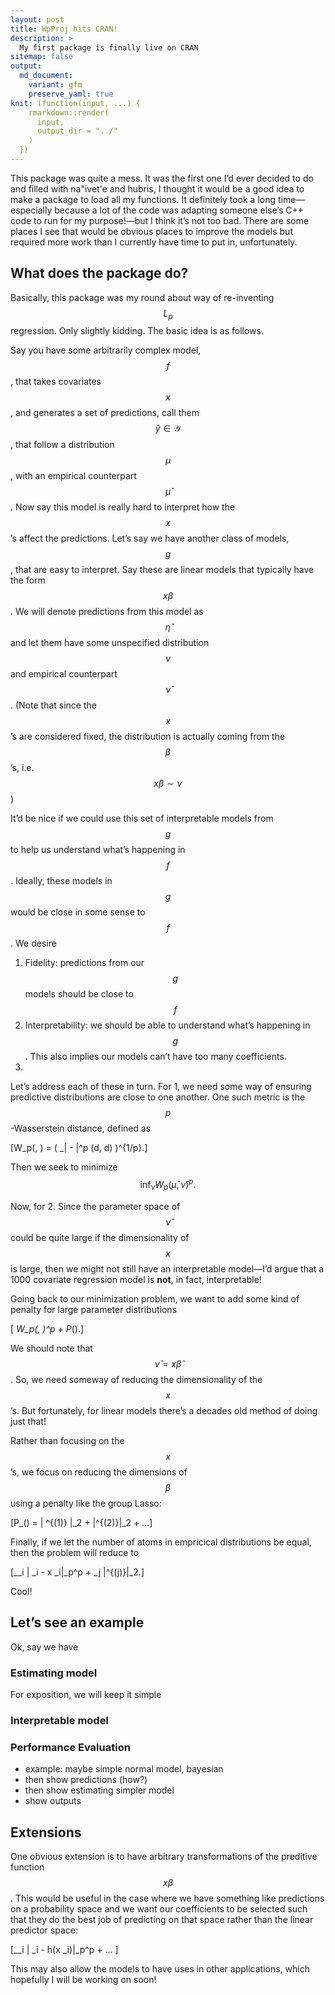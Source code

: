 ```yaml
---
layout: post
title: WpProj hits CRAN!
description: >
  My first package is finally live on CRAN
sitemap: false
output: 
  md_document:
    variant: gfm
    preserve_yaml: true
knit: (function(input, ...) {
    rmarkdown::render(
      input,
      output_dir = "../"
    )
  })
---
```


This package was quite a mess. It was the first one I'd ever decided to do and filled with na\"ivet\'e and hubris, I thought it would be a good idea to make a package to load all my functions. It definitely took a long time---especially because a lot of the code was adapting someone else's C++ code to run for my purpose!---but I think it's not too bad. There are some places I see that would be obvious places to improve the models but required more work than I currently have time to put in, unfortunately.



## What does the package do?
Basically, this package was my round about way of re-inventing $$L_p$$ regression. Only slightly kidding. The basic idea is as follows.

Say you have some arbitrarily complex model, $$f$$, that takes covariates $$x$$, and generates a set of predictions, call them $$\hat{y}\in \mathcal{Y}$$, that follow a distribution $$\mu$$, with an empirical counterpart $$\hat{\mu} $$. Now say this model is really hard to interpret how the $$x$$'s affect the predictions. Let's say we have another class of models, $$g$$, that are easy to interpret. Say these are linear models that typically have the form $$x\beta$$. We will denote predictions from this model as $$\hat{\eta}$$ and let them have some unspecified distribution $$\nu$$ and empirical counterpart $$\hat{\nu}$$. (Note that since the $$x$$'s are considered fixed, the distribution is actually coming from the $$\beta$$'s, i.e. $$x\beta \sim \nu$$)

It'd be nice if we could use this set of interpretable models from $$g$$ to help us understand what's happening in $$f$$. Ideally, these models in $$g$$ would be close in some sense to $$f$$. We desire

1. Fidelity: predictions from our $$g$$ models should be close to $$f$$
1. Interpretability: we should be able to understand what's happening in $$g$$. This also implies our models can't have too many coefficients.
1. 

Let's address each of these in turn. For 1, we need some way of ensuring predictive distributions are close to one another. One such metric is the $$p$$-Wasserstein distance, defined as

\[W_p(\hat{\mu}, \hat{\nu}) = \left( \inf_\pi \int \|\hat{y} - \hat{\nu}\|^p \pi(d\hat{y}, d\hat{\nu}) \right)^{1/p}.\]

Then we seek to minimize $$\inf_\hat{\nu} W_p(\hat{\mu}, \hat{\nu})^p.$$

Now, for 2. Since the parameter space of $$\hat{\nu}$$ could be quite large if the dimensionality of $$x$$ is large, then we might not still have an interpretable model---I'd argue that a 1000 covariate regression model is **not**, in fact, interpretable! 

Going back to our minimization problem, we want to add some kind of penalty for large parameter distributions

\[\inf_\hat{\nu} W_p(\hat{\mu}, \hat{\nu})^p + P_\lambda (\hat{\nu}).\]

We should note that $$\hat{\nu} = x \hat{\beta}$$. So, we need someway of reducing the dimensionality of the $$x$$'s. But fortunately, for linear models there's a decades old method of doing just that! 

Rather than focusing on the $$x$$'s, we focus on reducing the dimensions of $$\beta$$ using a penalty like the group Lasso:

\[P_\lambda (\beta) = \lambda \| \beta^{(1)} \|_2 + \lambda \|\beta^{(2)}\|_2 + ...\]

Finally, if we let the number of atoms in empricical distributions be equal, then the problem will reduce to

\[\inf_\beta \sum_i \left\| \hat{y}_i - x \beta_i\right\|_p^p + \lambda \sum_j \left \|\beta^{(j)}\right\|_2.\]

Cool!

## Let's see an example

Ok, say we have 

### Estimating model

For exposition, we will keep it simple

### Interpretable model

### Performance Evaluation

- example: maybe simple normal model, bayesian
- then show predictions (how?)
- then show estimating simpler model
- show outputs


## Extensions 

One obvious extension is to have arbitrary transformations of the preditive function $$x\beta$$. This would be useful in the case where we have something like predictions on a probability space and we want our coefficients to be selected such that they do the best job of predicting on that space rather than the linear predictor space:

\[\inf_\beta \sum_i \| \hat{y}_i - h(x \beta_i)\|_p^p + ... \]

This may also allow the models to have uses in other applications, which hopefully I will be working on soon!
